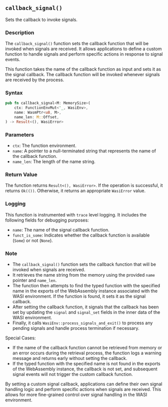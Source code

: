 ## `callback_signal()`

Sets the callback to invoke signals.

### Description

The `callback_signal()` function sets the callback function that will be invoked when signals are received. It allows applications to define a custom function to handle signals and perform specific actions in response to signal events.

This function takes the name of the callback function as input and sets it as the signal callback. The callback function will be invoked whenever signals are received by the process.

### Syntax

```rust
pub fn callback_signal<M: MemorySize>(
    ctx: FunctionEnvMut<'_, WasiEnv>,
    name: WasmPtr<u8, M>,
    name_len: M::Offset,
) -> Result<(), WasiError>
```

### Parameters

- `ctx`: The function environment.
- `name`: A pointer to a null-terminated string that represents the name of the callback function.
- `name_len`: The length of the name string.

### Return Value

The function returns `Result<(), WasiError>`. If the operation is successful, it returns `Ok(())`. Otherwise, it returns an appropriate `WasiError` value.

### Logging

This function is instrumented with `trace` level logging. It includes the following fields for debugging purposes:

- `name`: The name of the signal callback function.
- `funct_is_some`: Indicates whether the callback function is available (`Some`) or not (`None`).

### Note

- The `callback_signal()` function sets the callback function that will be invoked when signals are received.
- It retrieves the name string from the memory using the provided `name` pointer and `name_len`.
- The function then attempts to find the typed function with the specified name in the exports of the WebAssembly instance associated with the WASI environment. If the function is found, it sets it as the signal callback.
- After setting the callback function, it signals that the callback has been set by updating the `signal` and `signal_set` fields in the inner data of the WASI environment.
- Finally, it calls `WasiEnv::process_signals_and_exit()` to process any pending signals and handle process termination if necessary.

Special Cases:

- If the name of the callback function cannot be retrieved from memory or an error occurs during the retrieval process, the function logs a warning message and returns early without setting the callback.
- If the typed function with the specified name is not found in the exports of the WebAssembly instance, the callback is not set, and subsequent signal events will not trigger the custom callback function.

By setting a custom signal callback, applications can define their own signal handling logic and perform specific actions when signals are received. This allows for more fine-grained control over signal handling in the WASI environment.
